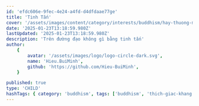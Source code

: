 ```yaml
---
id: 'efdc606e-9fec-4e24-a4fd-d4dfdaae77ge'
title: 'Tinh Tấn'
cover: '/assets/images/content/category/interests/buddhism/hay-thuong-minh-di-cover.png'
date: '2025-01-23T13:18:59.980Z'
lastUpdated: '2025-01-23T13:18:59.980Z'
description: 'Trên đường đạo không gì bằng tinh tấn'
author:
    {
        avatar: '/assets/images/logo/logo-circle-dark.svg',
        name: 'Hieu.BuiMinh',
        github: 'https://github.com/Hieu-BuiMinh',
    }

published: true
type: 'CHILD'
hashTags: { category: 'buddhism', tags: ['buddhism', 'thich-giac-khang'] }
---
```


<Audio src="https://res.cloudinary.com/hieu-buiminh/video/upload/v1739693520/tinh-tan_wzpmyx.mp3" />

<Image
	className="h-[350px] max-w-[350px] m-auto"
	src="/assets/images/content/category/interests/buddhism/thich-giac-khang.png"
	alt="Hòa thượng Thích Giác Khang"
/>

Nhưng mà tôi đã nói rồi đạo Phật có một chữ thôi là chữ gì? Ờ chữ bền thì trong kinh Đức Phật kêu là tinh tấn. Tôi đã
nói bài kệ hoài:

<div className="text-center">
	<div>Trên đường đạo không gì bằng tinh tấn</div>
	<div>Không gì bằng trí Tuệ của đời ta</div>
	<div>Sống phiêu linh trên kiếp sống ta bà khổ đau này</div>
	<div>Chỉ có tinh tấn là vượt qua tất cả</div>
</div>

Quý vị dám tinh tấn hông? Không có cố gắng, mà nhất định phải tinh tấn, nghĩa là sao? Trên đường đạo, hơn một lần vấp
ngã. Vấp ngã đủ thứ hết á: vấp ngã gia đình, cha mẹ hổng cho tu; giữa mẹ chồng, con dâu; vợ con không cho tu; người này
tu, người khác phá. Mà nhất là vấp ngã vì ăn chay, gia đình không cho, sợ làm yếu sức.

Mà sợ nhất là cái vấp ngã mình với mình: bữa nay nghĩ vầy, mai nghĩ khác; bữa mốt tinh tấn, bữa kia giải đãi. Rồi ngủ, vặn đồng hồ reo mà làm biếng quá. Đồng hồ reo, thức, nhấn cho nó tắt rồi ngủ nữa. "Mai tu cũng hổng muộn." Thắng nổi mình hông? Nếu thắng mình, thì mới đi tới giải thoát được. Thành ra, giai đoạn đầu tiên sợ nhất là vấp ngã với mình.

Rồi, thắng được mình rồi thì còn phải thắng hoàn cảnh nữa: cha mẹ, anh em, vợ con, rồi tới bạn bè bên ngoài. Mình ăn chay trường, họ lại gắp đồ mặn bỏ vô. Tôi bị rồi. Hồi lúc tôi đi dạy học á, mấy ông thầy giáo phá dữ lắm. Mình đi đám cưới, mình ăn chay, phải ngồi chung chứ giờ hổng lẽ đãi riêng mình? Nhưng mà đồ chay đem riêng cho mình, thì ổng lấy đồ mặn gắp bỏ vô. Hết ông này tới ông khác.

Nhưng mà nó phải bền. Nếu mình tu mà mình sân thì kẹt. Họ nói: "Thầy tu niệm Phật mà thầy nổi sân!" Thì mình nhờ cái đó mà nhẫn. Thành ra, trên đường đạo, không có gì bằng nhẫn nhục.

<div className="text-center">
	<div>Nhịn nhường là giới đầu tiên</div>
	<div>Mà kìa chư Phật vẫn nhắc khuyên ta hoài</div>
	<div>Kẻ mong lìa bỏ trần ai</div>
	<div>Mà còn phiền giận thật ngoài chữ tu</div>
</div>

Đây còn tiền giận hông? hết rồi, nhưng còn sân thôi...
